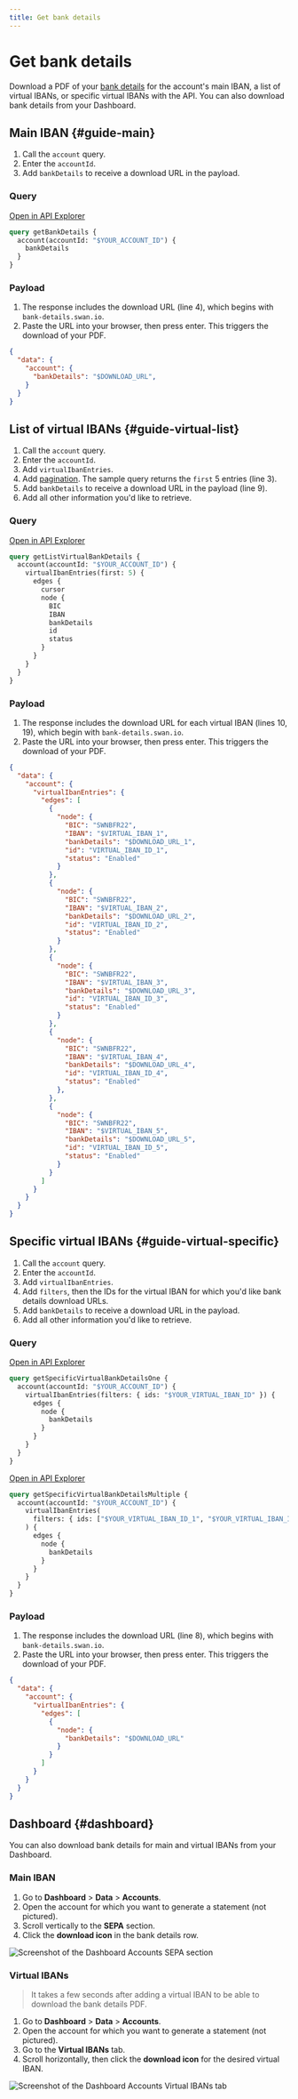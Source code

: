 ```yaml
---
title: Get bank details
---
```


# Get bank details

Download a PDF of your [bank details](../index.mdx#bank-details) for the account's main IBAN, a list of virtual IBANs, or specific virtual IBANs with the API.
You can also download bank details from your Dashboard.

## Main IBAN {#guide-main}

1. Call the `account` query.
1. Enter the `accountId`.
1. Add `bankDetails` to receive a download URL in the payload.

<h3 id="query-main">Query</h3>

<a href="https://explorer.swan.io?query=cXVlcnkgZ2V0QmFua0RldGFpbHMgewogIGFjY291bnQoYWNjb3VudElkOiAiJFlPVVJfQUNDT1VOVF9JRCIpIHsKICAgIGJhbmtEZXRhaWxzCiAgfQp9Cg%3D%3D&tab=api" className="explorer-badge">Open in API Explorer</a>

```graphql {2} showLineNumbers
query getBankDetails {
  account(accountId: "$YOUR_ACCOUNT_ID") {
    bankDetails
  }
}
```
<h3 id="payload-main">Payload</h3>

1. The response includes the download URL (line 4), which begins with `bank-details.swan.io`.
1. Paste the URL into your browser, then press enter. This triggers the download of your PDF.

```json {4} showLineNumbers
{
  "data": {
    "account": {
      "bankDetails": "$DOWNLOAD_URL",
    }
  }
}
```

## List of virtual IBANs {#guide-virtual-list}

1. Call the `account` query.
1. Enter the `accountId`.
1. Add `virtualIbanEntries`.
1. Add [pagination](../../../developers/using-api/pagination.mdx). The sample query returns the `first` 5 entries (line 3).
1. Add `bankDetails` to receive a download URL in the payload (line 9).
1. Add all other information you'd like to retrieve.

<h3 id="query-list">Query</h3>

<a href="https://explorer.swan.io?query=cXVlcnkgZ2V0TGlzdFZpcnR1YWxCYW5rRGV0YWlscyB7CiAgYWNjb3VudChhY2NvdW50SWQ6ICIkWU9VUl9BQ0NPVU5UX0lEIikgewogICAgdmlydHVhbEliYW5FbnRyaWVzKGZpcnN0OiA1KSB7CiAgICAgIGVkZ2VzIHsKICAgICAgICBub2RlIHsKICAgICAgICAgIEJJQwogICAgICAgICAgSUJBTgogICAgICAgICAgYmFua0RldGFpbHMKICAgICAgICAgIGlkCiAgICAgICAgICBzdGF0dXMKICAgICAgICB9CiAgICAgIH0KICAgIH0KICB9Cn0K&tab=api" className="explorer-badge">Open in API Explorer</a>

```graphql {2,3,9} showLineNumbers
query getListVirtualBankDetails {
  account(accountId: "$YOUR_ACCOUNT_ID") {
    virtualIbanEntries(first: 5) {
      edges {
        cursor
        node {
          BIC
          IBAN
          bankDetails
          id
          status
        }
      }
    }
  }
}
```

<h3 id="payload-list">Payload</h3>

1. The response includes the download URL for each virtual IBAN (lines 10, 19), which begin with `bank-details.swan.io`.
1. Paste the URL into your browser, then press enter. This triggers the download of your PDF.

```json {10,19} showLineNumbers
{
  "data": {
    "account": {
      "virtualIbanEntries": {
        "edges": [
          {
            "node": {
              "BIC": "SWNBFR22",
              "IBAN": "$VIRTUAL_IBAN_1",
              "bankDetails": "$DOWNLOAD_URL_1",
              "id": "VIRTUAL_IBAN_ID_1",
              "status": "Enabled"
            }
          },
          {
            "node": {
              "BIC": "SWNBFR22",
              "IBAN": "$VIRTUAL_IBAN_2",
              "bankDetails": "$DOWNLOAD_URL_2",
              "id": "VIRTUAL_IBAN_ID_2",
              "status": "Enabled"
            }
          },
          {
            "node": {
              "BIC": "SWNBFR22",
              "IBAN": "$VIRTUAL_IBAN_3",
              "bankDetails": "$DOWNLOAD_URL_3",
              "id": "VIRTUAL_IBAN_ID_3",
              "status": "Enabled"
            }
          },
          {
            "node": {
              "BIC": "SWNBFR22",
              "IBAN": "$VIRTUAL_IBAN_4",
              "bankDetails": "$DOWNLOAD_URL_4",
              "id": "VIRTUAL_IBAN_ID_4",
              "status": "Enabled"
            },
          },
          {
            "node": {
              "BIC": "SWNBFR22",
              "IBAN": "$VIRTUAL_IBAN_5",
              "bankDetails": "$DOWNLOAD_URL_5",
              "id": "VIRTUAL_IBAN_ID_5",
              "status": "Enabled"
            }
          }
        ]
      }
    }
  }
}
```

## Specific virtual IBANs {#guide-virtual-specific}

1. Call the `account` query.
1. Enter the `accountId`.
1. Add `virtualIbanEntries`.
1. Add `filters`, then the IDs for the virtual IBAN for which you'd like bank details download URLs.
1. Add `bankDetails` to receive a download URL in the payload.
1. Add all other information you'd like to retrieve.

<h3 id="query-specific">Query</h3>

<a href="https://explorer.swan.io?query=cXVlcnkgZ2V0U3BlY2lmaWNWaXJ0dWFsQmFua0RldGFpbHNPbmUgewogIGFjY291bnQoYWNjb3VudElkOiAiJFlPVVJfQUNDT1VOVF9JRCIpIHsKICAgIHZpcnR1YWxJYmFuRW50cmllcyhmaWx0ZXJzOiB7IGlkczogIiRZT1VSX1ZJUlRVQUxfSUJBTl9JRCIgfSkgewogICAgICBlZGdlcyB7CiAgICAgICAgbm9kZSB7CiAgICAgICAgICBiYW5rRGV0YWlscwogICAgICAgIH0KICAgICAgfQogICAgfQogIH0KfQo%3D&tab=api" className="explorer-badge">Open in API Explorer</a>

```graphql title="One virtual IBAN ID" {2,3,6} showLineNumbers
query getSpecificVirtualBankDetailsOne {
  account(accountId: "$YOUR_ACCOUNT_ID") {
    virtualIbanEntries(filters: { ids: "$YOUR_VIRTUAL_IBAN_ID" }) {
      edges {
        node {
          bankDetails
        }
      }
    }
  }
}
```

<a href="https://explorer.swan.io?query=cXVlcnkgZ2V0U3BlY2lmaWNWaXJ0dWFsQmFua0RldGFpbHNNdWx0aXBsZSB7CiAgYWNjb3VudChhY2NvdW50SWQ6ICIkWU9VUl9BQ0NPVU5UX0lEIikgewogICAgdmlydHVhbEliYW5FbnRyaWVzKAogICAgICBmaWx0ZXJzOiB7IGlkczogWyIkWU9VUl9WSVJUVUFMX0lCQU5fSURfMSIsICIkWU9VUl9WSVJUVUFMX0lCQU5fSURfMiJdIH0KICAgICkgewogICAgICBlZGdlcyB7CiAgICAgICAgbm9kZSB7CiAgICAgICAgICBiYW5rRGV0YWlscwogICAgICAgIH0KICAgICAgfQogICAgfQogIH0KfQo%3D&tab=api" className="explorer-badge">Open in API Explorer</a>

```graphql title="Multiple virtual IBAN IDs" {2,4,8} showLineNumbers
query getSpecificVirtualBankDetailsMultiple {
  account(accountId: "$YOUR_ACCOUNT_ID") {
    virtualIbanEntries(
      filters: { ids: ["$YOUR_VIRTUAL_IBAN_ID_1", "$YOUR_VIRTUAL_IBAN_ID_2"] }
    ) {
      edges {
        node {
          bankDetails
        }
      }
    }
  }
}
```

<h3 id="payload-specific">Payload</h3>

1. The response includes the download URL (line 8), which begins with `bank-details.swan.io`.
1. Paste the URL into your browser, then press enter. This triggers the download of your PDF.

```json {8} showLineNumbers
{
  "data": {
    "account": {
      "virtualIbanEntries": {
        "edges": [
          {
            "node": {
              "bankDetails": "$DOWNLOAD_URL"
            }
          }
        ]
      }
    }
  }
}
```

## Dashboard {#dashboard}

You can also download bank details for main and virtual IBANs from your Dashboard.

<h3 id="dashboard-main">Main IBAN</h3>

1. Go to **Dashboard** > **Data** > **Accounts**.
1. Open the account for which you want to generate a statement (not pictured).
1. Scroll vertically to the **SEPA** section.
1. Click the **download icon** in the bank details row.

![Screenshot of the Dashboard Accounts SEPA section](../../../images/topics/accounts/get-bank-details-main.png)

<h3 id="dashboard-virtual">Virtual IBANs</h3>

> It takes a few seconds after adding a virtual IBAN to be able to download the bank details PDF.

1. Go to **Dashboard** > **Data** > **Accounts**.
1. Open the account for which you want to generate a statement (not pictured).
1. Go to the **Virtual IBANs** tab.
1. Scroll horizontally, then click the **download icon** for the desired virtual IBAN.

![Screenshot of the Dashboard Accounts Virtual IBANs tab](../../../images/topics/accounts/get-bank-details-virtual.png)